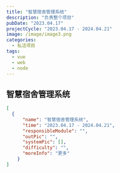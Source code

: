 ```yaml
---
title: "智慧宿舍管理系统"
description: "负责整个项目"
pubDate: "2023.04.17"
projectCycle: "2023.04.17 - 2024.04.21"
image: /image/image3.png
categories:
  - 私活项目
tags:
  - vue
  - web
  - node
---
```


## 智慧宿舍管理系统

```json
[
  {
      "name": "智慧宿舍管理系统",
      "time": "2023.04.17 - 2024.04.21",
      "responsibleModule": "",
      "outPic": "",
      "systemPic": [],
      "difficulty": "",
      "moreInfo": "更多"
    }
]
```
